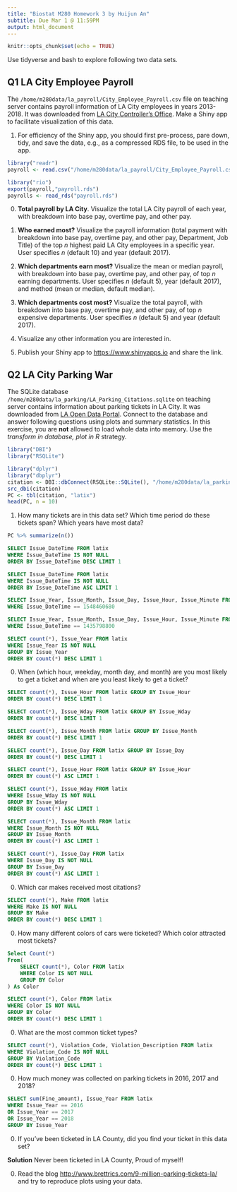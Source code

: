 ```yaml
---
title: "Biostat M280 Homework 3 by Huijun An"
subtitle: Due Mar 1 @ 11:59PM
output: html_document
---
```


```r
knitr::opts_chunk$set(echo = TRUE)
```

Use tidyverse and bash to explore following two data sets.

## Q1 LA City Employee Payroll

The `/home/m280data/la_payroll/City_Employee_Payroll.csv` file on teaching server contains payroll information of LA City employees in years 2013-2018. It was downloaded from [LA City Controller's Office](https://controllerdata.lacity.org/Payroll/City-Employee-Payroll/pazn-qyym). Make a Shiny app to facilitate visualization of this data. 


1. For efficiency of the Shiny app, you should first pre-process, pare down, tidy, and save the data, e.g., as a compressed RDS file, to be used in the app.
```r
library("readr")
payroll <- read.csv("/home/m280data/la_payroll/City_Employee_Payroll.csv")
```
```r
library("rio")
export(payroll,"payroll.rds")
payrolls <- read_rds("payroll.rds")
```


0. **Total payroll by LA City**. Visualize the total LA City payroll of each year, with breakdown into base pay, overtime pay, and other pay.


0. **Who earned most?** Visualize the payroll information (total payment with breakdown into base pay, overtime pay, and other pay, Department, Job Title) of the top $n$ highest paid LA City employees in a specific year. User specifies $n$ (default 10) and year (default 2017).

0. **Which departments earn most?** Visualize the mean or median payroll, with breakdown into base pay, overtime pay, and other pay, of top $n$ earning departments. User specifies $n$ (default 5), year (default 2017), and method (mean or median, default median).

0. **Which departments cost most?** Visualize the total payroll, with breakdown into base pay, overtime pay, and other pay, of top $n$ expensive departments. User specifies $n$ (default 5) and year (default 2017).

0. Visualize any other information you are interested in.

0. Publish your Shiny app to <https://www.shinyapps.io> and share the link.

## Q2 LA City Parking War

The SQLite database `/home/m280data/la_parking/LA_Parking_Citations.sqlite` on teaching server contains information about parking tickets in LA City. It was downloaded from [LA Open Data Portal](https://data.lacity.org/A-Well-Run-City/Parking-Citations/wjz9-h9np). Connect to the database and answer following questions using plots and summary statistics. In this exercise, you are **not** allowed to load whole data into memory. Use the _transform in database, plot in R_ strategy.
```r
library("DBI")
library("RSQLite")

library("dplyr")
library("dbplyr")
citation <- DBI::dbConnect(RSQLite::SQLite(), "/home/m280data/la_parking/LA_Parking_Citations.sqlite")
src_dbi(citation)
PC <- tbl(citation, "latix")
head(PC, n = 10)
```

1. How many tickets are in this data set? Which time period do these tickets span? Which years have most data?
```r
PC %>% summarize(n())
```

```sql
SELECT Issue_DateTime FROM latix 
WHERE Issue_DateTime IS NOT NULL
ORDER BY Issue_DateTime DESC LIMIT 1
```
```sql
SELECT Issue_DateTime FROM latix 
WHERE Issue_DateTime IS NOT NULL
ORDER BY Issue_DateTime ASC LIMIT 1
```
```sql
SELECT Issue_Year, Issue_Month, Issue_Day, Issue_Hour, Issue_Minute FROM latix 
WHERE Issue_DateTime == 1548460680		
```
```sql
SELECT Issue_Year, Issue_Month, Issue_Day, Issue_Hour, Issue_Minute FROM latix 
WHERE Issue_DateTime == 1435798800		
```

```sql
SELECT count(*), Issue_Year FROM latix 
WHERE Issue_Year IS NOT NULL
GROUP BY Issue_Year
ORDER BY count(*) DESC LIMIT 1
```

0. When (which hour, weekday, month day, and month) are you most likely to get a ticket and when are you least likely to get a ticket?
```sql
SELECT count(*), Issue_Hour FROM latix GROUP BY Issue_Hour
ORDER BY count(*) DESC LIMIT 1
```
```sql
SELECT count(*), Issue_Wday FROM latix GROUP BY Issue_Wday
ORDER BY count(*) DESC LIMIT 1
```
```sql
SELECT count(*), Issue_Month FROM latix GROUP BY Issue_Month
ORDER BY count(*) DESC LIMIT 1
```
```sql
SELECT count(*), Issue_Day FROM latix GROUP BY Issue_Day
ORDER BY count(*) DESC LIMIT 1
```

```sql
SELECT count(*), Issue_Hour FROM latix GROUP BY Issue_Hour
ORDER BY count(*) ASC LIMIT 1
```
```sql
SELECT count(*), Issue_Wday FROM latix 
WHERE Issue_Wday IS NOT NULL
GROUP BY Issue_Wday
ORDER BY count(*) ASC LIMIT 1
```
```sql
SELECT count(*), Issue_Month FROM latix 
WHERE Issue_Month IS NOT NULL
GROUP BY Issue_Month
ORDER BY count(*) ASC LIMIT 1
```
```sql
SELECT count(*), Issue_Day FROM latix 
WHERE Issue_Day IS NOT NULL
GROUP BY Issue_Day
ORDER BY count(*) ASC LIMIT 1
```

0. Which car makes received most citations?
```sql
SELECT count(*), Make FROM latix 
WHERE Make IS NOT NULL
GROUP BY Make
ORDER BY count(*) DESC LIMIT 1
```

0. How many different colors of cars were ticketed? Which color attracted most tickets?
```sql
Select Count(*)
From(
    SELECT count(*), Color FROM latix 
    WHERE Color IS NOT NULL
    GROUP BY Color
) As Color
```
```sql
SELECT count(*), Color FROM latix 
WHERE Color IS NOT NULL
GROUP BY Color
ORDER BY count(*) DESC LIMIT 1
```

0. What are the most common ticket types?
```sql
SELECT count(*), Violation_Code, Violation_Description FROM latix 
WHERE Violation_Code IS NOT NULL
GROUP BY Violation_Code
ORDER BY count(*) DESC LIMIT 1
```

0. How much money was collected on parking tickets in 2016, 2017 and 2018?
```sql
SELECT sum(Fine_amount), Issue_Year FROM latix 
WHERE Issue_Year == 2016
OR Issue_Year == 2017
OR Issue_Year == 2018
GROUP BY Issue_Year
```


0. If you've been ticketed in LA County, did you find your ticket in this data set?

**Solution**
Never been ticketed in LA County, Proud of myself!


0. Read the blog <http://www.brettrics.com/9-million-parking-tickets-la/> and try to reproduce plots using your data.
